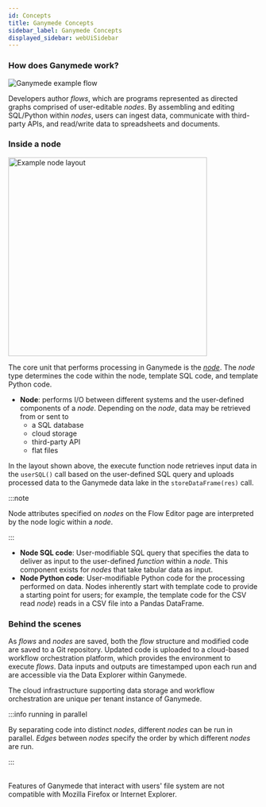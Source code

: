 ```yaml
---
id: Concepts
title: Ganymede Concepts
sidebar_label: Ganymede Concepts
displayed_sidebar: webUiSidebar
---
```


### How does Ganymede work?

![Ganymede example flow](https://ganymede-bio.mo.cloudinary.net/apiServer/FlowImage_Annotated_20230405.png)

Developers author _flows_, which are programs represented as directed graphs comprised of user-editable _nodes_.  By assembling and editing SQL/Python within _nodes_, users can ingest data, communicate with third-party APIs, and read/write data to spreadsheets and documents.  

### Inside a node

<div class="text--center">
<img width="400" alt="Example node layout" src="https://ganymede-bio.mo.cloudinary.net/apiServer/Operator_Conceptual_Layout_20230108.png" />
</div>

The core unit that performs processing in Ganymede is the [_node_](./nodes/Overview.md).  The _node_ type determines the code within the node, template SQL code, and template Python code.

- **Node**: performs I/O between different systems and the user-defined components of a _node_.  Depending on the _node_, data may be retrieved from or sent to 
  - a SQL database
  - cloud storage 
  - third-party API 
  - flat files
  
In the layout shown above, the execute function node retrieves input data in the `userSQL()` call based on the user-defined SQL query and uploads processed data to the Ganymede data lake in the `storeDataFrame(res)` call.  

:::note

Node attributes specified on _nodes_ on the Flow Editor page are interpreted by the node logic within a _node_.

:::

- **Node SQL code**: User-modifiable SQL query that specifies the data to deliver as input to the user-defined _function_ within a _node_.  This component exists for _nodes_ that take tabular data as input.
- **Node Python code**: User-modifiable Python code for the processing performed on data.  Nodes inherently start with template code to provide a starting point for users; for example, the template code for the CSV read _node_) reads in a CSV file into a Pandas DataFrame.

### Behind the scenes

As _flows_ and _nodes_ are saved, both the _flow_ structure and modified code are saved to a Git repository.  Updated code is uploaded to a cloud-based workflow orchestration platform, which provides the environment to execute _flows_.  Data inputs and outputs are timestamped upon each run and are accessible via the Data Explorer within Ganymede.

The cloud infrastructure supporting data storage and workflow orchestration are unique per tenant instance of Ganymede.

:::info running in parallel

By separating code into distinct _nodes_, different _nodes_ can be run in parallel.  _Edges_ between _nodes_ specify the order by which different _nodes_ are run.

:::


<br />
Features of Ganymede that interact with users' file system are not compatible with Mozilla Firefox or Internet Explorer.
